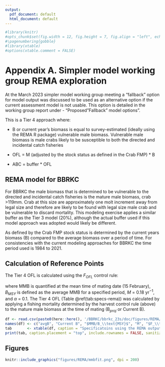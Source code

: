 ```yaml
---
output:
  pdf_document: default
  html_document: default
---
```


\pagenumbering{arabic}

```r
#library(knitr)
#opts_chunk$set(fig.width = 12, fig.height = 7, fig.align = "left", echo = FALSE, warning = FALSE, message = FALSE,  dpi=300)
#\pagenumbering{gobble}
#library(xtable)
#options(xtable.comment = FALSE)
```

# Appendix A. Simpler model working group REMA exploration {-}

At the March 2023 simpler model working group meeting a "fallback" option for model output was discussed to be used as an alternative option if the current assessment model is not usable. This option is detailed in the working group report under - "Proposed "Fallback" model options". 

This is a Tier 4 approach where:

- B or current year's biomass is equal to survey-estimated (ideally using the REMA R package) vulnerable male biomass. Vulnerable male biomass is male crabs likely to be susceptible to both the directed and incidental catch fisheries

- OFL = M (adjusted by the stock status as defined in the Crab FMP) * B

- ABC = buffer * OFL

## REMA model for BBRKC {-}
For BBRKC the male biomass that is determined to be vulnerable to the directed and incidental catch fisheries is the mature male biomass, crab >119mm. Crab at this size are approximately one molt increment away from legal size and therefore are likely to be found with legal size male crab and be vulnerable to discard mortality.
This modeling exercise applies a similar buffer as the Tier 3 model (20%), although the actual buffer used if this model approach was adopted would likely be different.

As defined by the Crab FMP stock status is determined by the current years biomass (B) compared to the average biomass over a period of time. For consistencies with the current modeling approaches for BBRKC the time period used is 1984 to 2021.

## Calculation of Reference Points {-}

The Tier 4 OFL is calculated using the $F_{OFL}$ control rule:

\begin{equation}
F_{OFL} = 
\begin{cases}
0 & \frac{MMB}{B_{MSY}} \leq 0.25\\[10pt]
\frac{M(\frac{MMB}{B_{MSY}} - \alpha)}{1-\alpha} & 0.25 < \frac{MMB}{B_{MSY}} < 1\\[10pt]
M & MMB > B_{MSY}\\[10pt]
\end{cases}
\end{equation}

where MMB is quantified at the mean time of mating date (15 February), $B_{MSY}$ is defined as the average MMB for a specified period, $M$ = 0.18 yr$^{-1}$, and $\alpha$ = 0.1. The Tier 4 OFL (Table \@ref(tab:specs-rema)) was calculated by applying a fishing mortality determined by the harvest control rule (above) to the mature male biomass at the time of mating (B$_{proj}$ or Current B).

```r

df <- read.csv(paste0(here::here(), '/BBRKC/bbrkc_23s/doc/figures/REMA/specs_REMA.csv'))
names(df) <- c("avgB", "Current B", "$MMB/B_\\text{MSY}$", "M", "$F_\\text{OFL}$", "OFL", "ABC")
tab       <- xtable(df, caption = "Specificatoins using the REMA output on mature male NFMS trawl survey area-swept biomass.", label = "tab:specs-rema")
print(tab, caption.placement = "top", include.rownames = FALSE, sanitize.text.function = function(x){x}, hline.after = c(-1,0,nrow(tab)))
```

\pagebreak 
\newpage\clearpage
## Figures {-}
```r
knitr::include_graphics("figures/REMA/mmbfit.png", dpi = 200)
```